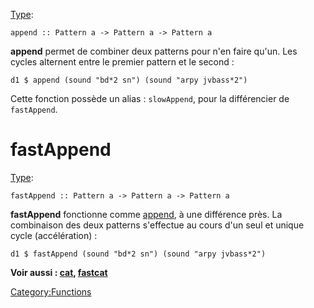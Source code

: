 <languages/>
{{DISPLAYTITLE:append}} 
[[Type signature|Type]]: <source inline>append :: Pattern a -> Pattern a -> Pattern a</source>

'''append''' permet de combiner deux patterns pour n'en faire qu'un. Les cycles alternent entre le premier pattern et le second :

<source>
d1 $ append (sound "bd*2 sn") (sound "arpy jvbass*2")
</source>

Cette fonction possède un alias : <code>slowAppend</code>, pour la différencier de <code>fastAppend</code>.

= fastAppend =
[[Type signature|Type]]: <source inline>fastAppend :: Pattern a -> Pattern a -> Pattern a</source>

'''fastAppend''' fonctionne comme [[append]], à une différence près. La combinaison des deux patterns s'effectue au cours d'un seul et unique cycle (accélération) :

<source>
d1 $ fastAppend (sound "bd*2 sn") (sound "arpy jvbass*2")
</source>

'''Voir aussi : [[cat]], [[cat#fastcat|fastcat]]'''

[[Category:Functions]]